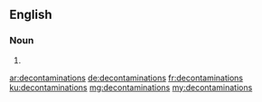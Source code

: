 ==English==

===Noun===
{{head|en|noun plural form}}

# {{plural of|decontamination|lang=en}}

[[ar:decontaminations]]
[[de:decontaminations]]
[[fr:decontaminations]]
[[ku:decontaminations]]
[[mg:decontaminations]]
[[my:decontaminations]]